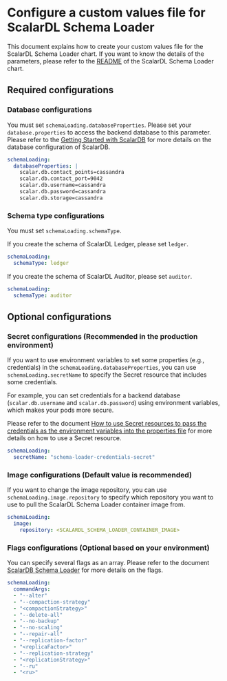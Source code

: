 ---
---

# Configure a custom values file for ScalarDL Schema Loader

This document explains how to create your custom values file for the ScalarDL Schema Loader chart. If you want to know the details of the parameters, please refer to the [README](https://github.com/scalar-labs/helm-charts/blob/main/charts/schema-loading/README.md) of the ScalarDL Schema Loader chart.

## Required configurations

### Database configurations

You must set `schemaLoading.databaseProperties`. Please set your `database.properties` to access the backend database to this parameter. Please refer to the [Getting Started with ScalarDB](https://scalardb.scalar-labs.com/docs/latest/getting-started-with-scalardb) for more details on the database configuration of ScalarDB.

```yaml
schemaLoading:
  databaseProperties: |
    scalar.db.contact_points=cassandra
    scalar.db.contact_port=9042
    scalar.db.username=cassandra
    scalar.db.password=cassandra
    scalar.db.storage=cassandra
```

### Schema type configurations

You must set `schemaLoading.schemaType`.

If you create the schema of ScalarDL Ledger, please set `ledger`.

```yaml
schemaLoading:
  schemaType: ledger
```

If you create the schema of ScalarDL Auditor, please set `auditor`.

```yaml
schemaLoading:
  schemaType: auditor
```

## Optional configurations

### Secret configurations (Recommended in the production environment)

If you want to use environment variables to set some properties (e.g., credentials) in the `schemaLoading.databaseProperties`, you can use `schemaLoading.secretName` to specify the Secret resource that includes some credentials.

For example, you can set credentials for a backend database (`scalar.db.username` and `scalar.db.password`) using environment variables, which makes your pods more secure.

Please refer to the document [How to use Secret resources to pass the credentials as the environment variables into the properties file](use-secret-for-credentials.mdx) for more details on how to use a Secret resource.

```yaml
schemaLoading:
  secretName: "schema-loader-credentials-secret"
```

### Image configurations (Default value is recommended)

If you want to change the image repository, you can use `schemaLoading.image.repository` to specify which repository you want to use to pull the ScalarDL Schema Loader container image from.

```yaml
schemaLoading:
  image:
    repository: <SCALARDL_SCHEMA_LOADER_CONTAINER_IMAGE>
```

### Flags configurations (Optional based on your environment)

You can specify several flags as an array. Please refer to the document [ScalarDB Schema Loader](https://scalardb.scalar-labs.com/docs/latest/schema-loader) for more details on the flags.

```yaml
schemaLoading:
  commandArgs:
  - "--alter"
  - "--compaction-strategy"
  - "<compactionStrategy>"
  - "--delete-all"
  - "--no-backup"
  - "--no-scaling"
  - "--repair-all"
  - "--replication-factor"
  - "<replicaFactor>"
  - "--replication-strategy"
  - "<replicationStrategy>"
  - "--ru"
  - "<ru>"
```
